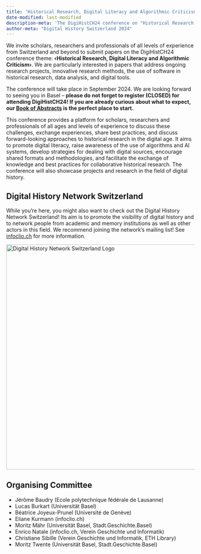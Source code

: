 ```yaml
---
title: 'Historical Research, Digital Literacy and Algorithmic Criticism'
date-modified: last-modified
description-meta: 'The DigiHistCH24 conference on "Historical Research, Digital Literacy, and Algorithmic Criticism," hosted by the University of Basel on September 12-13, 2024, explores the integration of digital tools and the critical role of algorithms in historical research. This book of abstracts features all presented papers, offering insights into cutting-edge methodologies, software applications, and challenges in digital history.'
author-meta: "Digital History Switzerland 2024"
---
```


We invite scholars, researchers and professionals of all levels of experience from Switzerland and beyond to submit papers on the DigiHistCH24 conference theme: **‹Historical Research, Digital Literacy and Algorithmic Criticism›**. We are particularly interested in papers that address ongoing research projects, innovative research methods, the use of software in historical research, data analysis, and digital tools.

The conference will take place in September 2024. We are looking forward to seeing you in Basel – **please do not forget to register (CLOSED) for attending DigiHistCH24! If you are already curious about what to expect, our [Book of Abstracts](/book-of-abstracts.html "Book of Abstracts") is the perfect place to start.**

This conference provides a platform for scholars, researchers and professionals of all ages and levels of experience to discuss these challenges, exchange experiences, share best practices, and discuss forward-looking approaches to historical research in the digital age. It aims to promote digital literacy, raise awareness of the use of algorithms and AI systems, develop strategies for dealing with digital sources, encourage shared formats and methodologies, and facilitate the exchange of knowledge and best practices for collaborative historical research. The conference will also showcase projects and research in the field of digital history.

## Digital History Network Switzerland

While you're here, you might also want to check out the Digital History Network Switzerland! Its aim is to promote the visibility of digital history and to network people from academic and memory institutions as well as other actors in this field. We recommend joining the network's mailing list! See <a href="https://www.infoclio.ch/en/digitalhistorynetwork" target="_blank" rel="noopener">infoclio.ch</a> for more information.

<a href="https://www.infoclio.ch/en/digitalhistorynetwork" target="_blank" rel="noopener"><img src="/images/logo_digital_history_network_ch.svg" alt="Digital History Network Switzerland Logo" width="600"/></a>

## Organising Committee

- Jérôme Baudry (Ecole polytechnique fédérale de Lausanne)
- Lucas Burkart (Universität Basel)
- Béatrice Joyeux-Prunel (Université de Genève)
- Eliane Kurmann (infoclio.ch)
- Moritz Mähr (Universität Basel, Stadt.Geschichte.Basel)
- Enrico Natale (infoclio.ch, Verein Geschichte und Informatik)
- Christiane Sibille (Verein Geschichte und Informatik, ETH Library)
- Moritz Twente (Universität Basel, Stadt.Geschichte.Basel)
